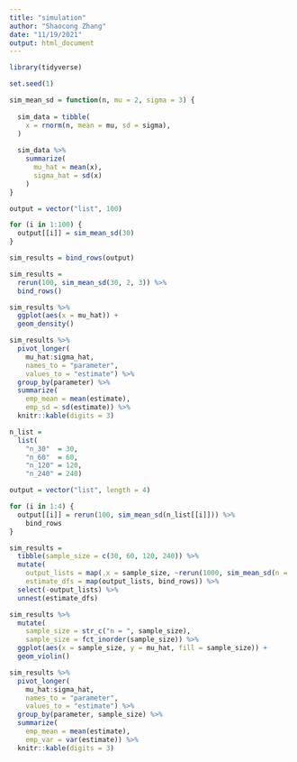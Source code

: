 ```yaml
---
title: "simulation"
author: "Shaocong Zhang"
date: "11/19/2021"
output: html_document
---
```


```r
library(tidyverse)

set.seed(1)
```

```r
sim_mean_sd = function(n, mu = 2, sigma = 3) {
  
  sim_data = tibble(
    x = rnorm(n, mean = mu, sd = sigma),
  )
  
  sim_data %>% 
    summarize(
      mu_hat = mean(x),
      sigma_hat = sd(x)
    )
}
```

```r
output = vector("list", 100)

for (i in 1:100) {
  output[[i]] = sim_mean_sd(30)
}

sim_results = bind_rows(output)
```

```r
sim_results = 
  rerun(100, sim_mean_sd(30, 2, 3)) %>% 
  bind_rows()
```

```r
sim_results %>% 
  ggplot(aes(x = mu_hat)) + 
  geom_density()
```

```r
sim_results %>% 
  pivot_longer(
    mu_hat:sigma_hat,
    names_to = "parameter", 
    values_to = "estimate") %>% 
  group_by(parameter) %>% 
  summarize(
    emp_mean = mean(estimate),
    emp_sd = sd(estimate)) %>% 
  knitr::kable(digits = 3)
```

```r
n_list = 
  list(
    "n_30"  = 30, 
    "n_60"  = 60, 
    "n_120" = 120, 
    "n_240" = 240)

output = vector("list", length = 4)

for (i in 1:4) {
  output[[i]] = rerun(100, sim_mean_sd(n_list[[i]])) %>% 
    bind_rows
}
```

```r
sim_results = 
  tibble(sample_size = c(30, 60, 120, 240)) %>% 
  mutate(
    output_lists = map(.x = sample_size, ~rerun(1000, sim_mean_sd(n = .x))),
    estimate_dfs = map(output_lists, bind_rows)) %>% 
  select(-output_lists) %>% 
  unnest(estimate_dfs)
```

```r
sim_results %>% 
  mutate(
    sample_size = str_c("n = ", sample_size),
    sample_size = fct_inorder(sample_size)) %>% 
  ggplot(aes(x = sample_size, y = mu_hat, fill = sample_size)) + 
  geom_violin()
```

```r
sim_results %>% 
  pivot_longer(
    mu_hat:sigma_hat,
    names_to = "parameter", 
    values_to = "estimate") %>% 
  group_by(parameter, sample_size) %>% 
  summarize(
    emp_mean = mean(estimate),
    emp_var = var(estimate)) %>% 
  knitr::kable(digits = 3)
```


